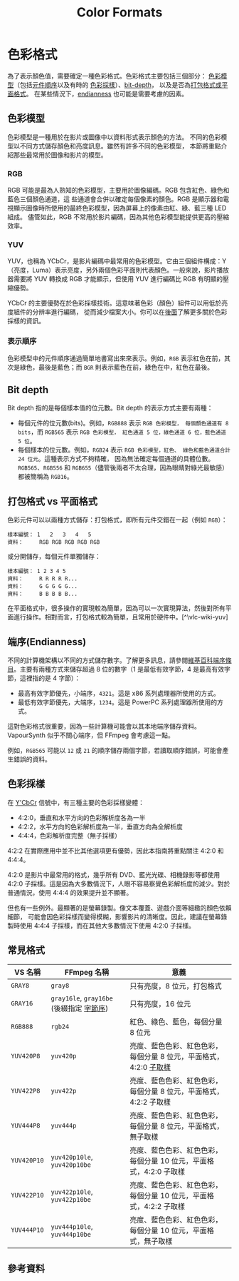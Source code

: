﻿---
title: Color Formats
sidebar_position: 2
---



# 色彩格式

為了表示顏色值，需要確定一種色彩格式。色彩格式主要包括三個部分：
[色彩模型](#color-models)（包括[元件順序](#component-order)以及有時的
[色彩採樣](#chroma-subsampling)）、[bit-depth](#bit-depth)，
以及是否為[打包格式或平面格式](#packed-vs-planar)。
在某些情況下，[endianness](#endianness) 也可能是需要考慮的因素。

## 色彩模型

色彩模型是一種用於在影片或圖像中以資料形式表示顏色的方法。
不同的色彩模型以不同方式儲存顏色和亮度訊息。雖然有許多不同的色彩模型，
本節將重點介紹那些最常用於圖像和影片的模型。

### RGB

RGB 可能是最為人熟知的色彩模型，主要用於圖像編碼。RGB 包含紅色、綠色和藍色三個顏色通道，這
些通道會合併以確定每個像素的顏色。RGB 是顯示器和電視顯示圖像時所使用的最終色彩模型，因為屏幕上的像素由紅、綠、藍三種 LED 組成。
儘管如此，RGB 不常用於影片編碼，因為其他色彩模型能提供更高的壓縮效率。

### YUV

YUV，也稱為 YCbCr，是影片編碼中最常用的色彩模型。它由三個組件構成：Y（亮度，Luma）表示亮度，另外兩個色彩平面則代表顏色。一般來說，影片播放器需要將 YUV 轉換成 RGB 才能顯示，但使用 YUV 進行編碼比 RGB 有明顯的壓縮優勢。

YCbCr 的主要優勢在於色彩採樣技術。這意味著色彩（顏色）組件可以用低於亮度組件的分辨率進行編碼，
從而減少檔案大小。你可以在[後面](#chroma-subsampling)了解更多關於色彩採樣的資訊。

### 表示順序

色彩模型中的元件順序通過簡單地書寫出來來表示。例如，`RGB` 表示紅色在前，其次是綠色，最後是藍色；而 `BGR` 則表示藍色在前，綠色在中，紅色在最後。

## Bit depth

Bit depth 指的是每個樣本值的位元數。Bit depth 的表示方式主要有兩種：

- 每個元件的位元數(bits)。例如，`RGB888` 表示 `RGB 色彩模型，
每個顏色通道有 8 bits`，而 `RGB565` 表示 `RGB 色彩模型，
紅色通道 5 位，綠色通道 6 位，藍色通道 5 位`。
- 每個樣本的位元數。例如，`RGB24` 表示 `RGB 色彩模型，紅色、
綠色和藍色通道合計 24 位元`。這種表示方式不夠精確，
因為無法確定每個通道的具體位數。`RGB565`、`RGB556` 和
 `RGB655`（儘管後兩者不太合理，因為眼睛對綠光最敏感）都被簡稱為 `RGB16`。

## 打包格式 vs 平面格式

色彩元件可以以兩種方式儲存：打包格式，即所有元件交錯在一起（例如 `RGB`）：

```
樣本編號： 1   2   3   4   5
資料：     RGB RGB RGB RGB RGB
```

或分開儲存，每個元件單獨儲存：

```
樣本編號： 1 2 3 4 5
資料：     R R R R R...
資料：     G G G G G...
資料：     B B B B B...
```

在平面格式中，很多操作的實現較為簡單，因為可以一次實現算法，然後對所有平面進行操作。相對而言，打包格式較為簡單，且常用於硬件中。[^\vlc-wiki-yuv]

## 端序(Endianness)

不同的計算機架構以不同的方式儲存數字。了解更多訊息，請參閱[維基百科端序條目](//wikipedia.org/wiki/Endianness)。主要有兩種方式來儲存超過 8 位的數字（1 是最低有效字節，4 是最高有效字節，這裡指的是 4 字節）：

- 最高有效字節優先，小端序，`4321`。這是 x86 系列處理器所使用的方式。
- 最低有效字節優先，大端序，`1234`。這是 PowerPC 系列處理器所使用的方式。

這對色彩格式很重要，因為一些計算機可能會以其本地端序儲存資料。VapourSynth 似乎不關心端序，但 FFmpeg 會考慮這一點。

例如，`RGB565` 可能以 `12` 或 `21` 的順序儲存兩個字節，若讀取順序錯誤，可能會產生錯誤的資料。

## 色彩採樣

在 [Y'CbCr](#yuv) 信號中，有三種主要的色彩採樣變體：

- 4:2:0，垂直和水平方向的色彩解析度各為一半
- 4:2:2，水平方向的色彩解析度為一半，垂直方向為全解析度
- 4:4:4，色彩解析度完整（無子採樣）

4:2:2 在實際應用中並不比其他選項更有優勢，因此本指南將重點關注 4:2:0 和 4:4:4。

4:2:0 是影片中最常用的格式，幾乎所有 DVD、藍光光碟、相機錄影等都使用 4:2:0 子採樣。這是因為大多數情況下，人眼不容易察覺色彩解析度的減少。對於普通情況，使用 4:4:4 的效果提升並不顯著。

但也有一些例外。最顯著的是螢幕錄製。像文本覆蓋、遊戲介面等細緻的顏色依賴細節，
可能會因色彩採樣而變得模糊，影響影片的清晰度。因此，建議在螢幕錄製時使用 4:4:4 子採樣，而在其他大多數情況下使用 4:2:0 子採樣。

## 常見格式

| VS 名稱      | FFmpeg 名稱                                                                 | 意義                                                                                                 |
| ------------ | ---------------------------------------------------------------------------- | ---------------------------------------------------------------------------------------------------- |
| `GRAY8`      | `gray8`                                                                      | 只有亮度，8 位元，打包格式                                                                         |
| `GRAY16`     | `gray16le`, `gray16be` (後綴指定 [字節序](#endianness))                        | 只有亮度，16 位元                                                                                   |
| `RGB888`     | `rgb24`                                                                      | 紅色、綠色、藍色，每個分量 8 位元                                                                  |
| `YUV420P8`   | `yuv420p`                                                                    | 亮度、藍色色彩、紅色色彩，每個分量 8 位元，平面格式，4:2:0 [子取樣](#chroma-subsampling)             |
| `YUV422P8`   | `yuv422p`                                                                    | 亮度、藍色色彩、紅色色彩，每個分量 8 位元，平面格式，4:2:2 子取樣                                                                                |
| `YUV444P8`   | `yuv444p`                                                                    | 亮度、藍色色彩、紅色色彩，每個分量 8 位元，平面格式，無子取樣                                                                                     |
| `YUV420P10`  | `yuv420p10le`, `yuv420p10be`                                                | 亮度、藍色色彩、紅色色彩，每個分量 10 位元，平面格式，4:2:0 子取樣                                                                                |
| `YUV422P10`  | `yuv422p10le`, `yuv422p10be`                                                | 亮度、藍色色彩、紅色色彩，每個分量 10 位元，平面格式，4:2:2 子取樣                                                                                |
| `YUV444P10`  | `yuv444p10le`, `yuv444p10be`                                                | 亮度、藍色色彩、紅色色彩，每個分量 10 位元，平面格式，無子取樣                                                                                   |

## 參考資料

[^vlc-wiki-yuv]: [YUV - VideoLAN Wiki](https://wiki.videolan.org/YUV/#Packed_formats)
